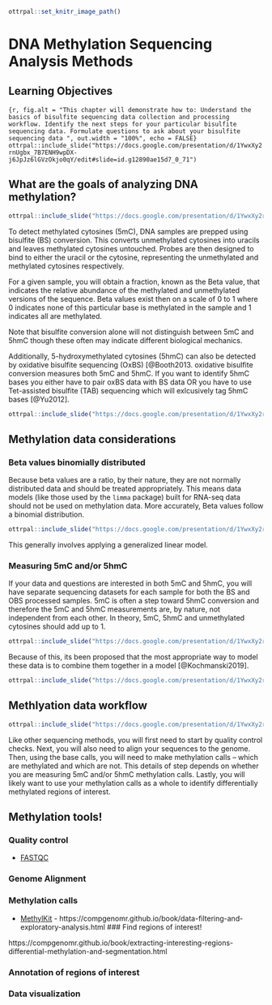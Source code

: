 
```r
ottrpal::set_knitr_image_path()
```

# DNA Methylation Sequencing Analysis Methods

## Learning Objectives

```{r, fig.alt = "This chapter will demonstrate how to: Understand the basics of bisulfite sequencing data collection and processing workflow. Identify the next steps for your particular bisulfite  sequencing data. Formulate questions to ask about your bisulfite sequencing data
", out.width = "100%", echo = FALSE}
ottrpal::include_slide("https://docs.google.com/presentation/d/1YwxXy2rnUgbx_7B7ENH9wpDX-j6JpJz6lGVzOkjo0qY/edit#slide=id.g12890ae15d7_0_71")
```

## What are the goals of analyzing DNA methylation?

```r
ottrpal::include_slide("https://docs.google.com/presentation/d/1YwxXy2rnUgbx_7B7ENH9wpDX-j6JpJz6lGVzOkjo0qY/edit#slide=id.g14492c87338_0_10")
```

To detect methylated cytosines (5mC), DNA samples are prepped using bisulfite (BS) conversion. This converts unmethylated cytosines into uracils and leaves methylated cytosines untouched. Probes are then designed to bind to either the uracil or the cytosine, representing the unmethylated and methylated cytosines respectively.

For a given sample, you will obtain a fraction, known as the Beta value, that indicates the relative abundance of the methylated and unmethylated versions of the sequence. Beta values exist then on a scale of 0 to 1 where 0 indicates none of this particular base is methylated in the sample and 1 indicates all are methylated.

Note that bisulfite conversion alone will not distinguish between 5mC and 5hmC though these often may indicate different biological mechanics.

Additionally, 5-hydroxymethylated cytosines (5hmC) can also be detected by oxidative bisulfite sequencing (OxBS) [@Booth2013. oxidative bisulfite conversion measures both 5mC and 5hmC. If you want to identify 5hmC bases you either have to pair oxBS data with BS data OR you have to use Tet-assisted bisulfite (TAB) sequencing which will exlcusively tag 5hmC bases [@Yu2012].

```r
ottrpal::include_slide("https://docs.google.com/presentation/d/1YwxXy2rnUgbx_7B7ENH9wpDX-j6JpJz6lGVzOkjo0qY/edit#slide=id.g17e24e1c00a_0_35")
```

## Methylation data considerations

### Beta values binomially distributed

Because beta values are a ratio, by their nature, they are not normally distributed data and should be treated appropriately. This means data models (like those used by the `limma` package) built for RNA-seq data should not be used on methylation data. More accurately, Beta values follow a binomial distribution.

```r
ottrpal::include_slide("https://docs.google.com/presentation/d/1YwxXy2rnUgbx_7B7ENH9wpDX-j6JpJz6lGVzOkjo0qY/edit#slide=id.g17e24e1c00a_0_0")
```

This generally involves applying a generalized linear model.

### Measuring 5mC and/or 5hmC

If your data and questions are interested in both 5mC and 5hmC, you will have separate sequencing datasets for each sample for both the BS and OBS processed samples. 5mC is often a step toward 5hmC conversion and therefore the 5mC and 5hmC measurements are, by nature, not independent from each other. In theory, 5mC, 5hmC and unmethylated cytosines should add up to 1.

```r
ottrpal::include_slide("https://docs.google.com/presentation/d/1YwxXy2rnUgbx_7B7ENH9wpDX-j6JpJz6lGVzOkjo0qY/edit#slide=id.g17e24e1c00a_0_42")
```

Because of this, its been proposed that the most appropriate way to model these data is to combine them together in a model [@Kochmanski2019].

```r
ottrpal::include_slide("https://docs.google.com/presentation/d/1YwxXy2rnUgbx_7B7ENH9wpDX-j6JpJz6lGVzOkjo0qY/edit#slide=id.g17e24e1c00a_0_49")
```

## Methlyation data workflow

```r
ottrpal::include_slide("https://docs.google.com/presentation/d/1YwxXy2rnUgbx_7B7ENH9wpDX-j6JpJz6lGVzOkjo0qY/edit#slide=id.g17e24e1c00a_0_5")
```

Like other sequencing methods, you will first need to start by quality control checks. Next, you will also need to align your sequences to the genome. Then, using the base calls, you will need to make methylation calls -- which are methylated and which are not. This details of step depends on whether you are measuring 5mC and/or 5hmC methylation calls. Lastly, you will likely want to use your methylation calls as a whole to identify differentially methylated regions of interest.

## Methylation tools!

### Quality control
- [FASTQC](https://www.bioinformatics.babraham.ac.uk/projects/fastqc/)

### Genome Alignment


### Methylation calls

- [MethylKit](https://bioconductor.org/packages/release/bioc/html/methylKit.html) - https://compgenomr.github.io/book/data-filtering-and-exploratory-analysis.html
### Find regions of interest!

https://compgenomr.github.io/book/extracting-interesting-regions-differential-methylation-and-segmentation.html

### Annotation of regions of interest

### Data visualization 
